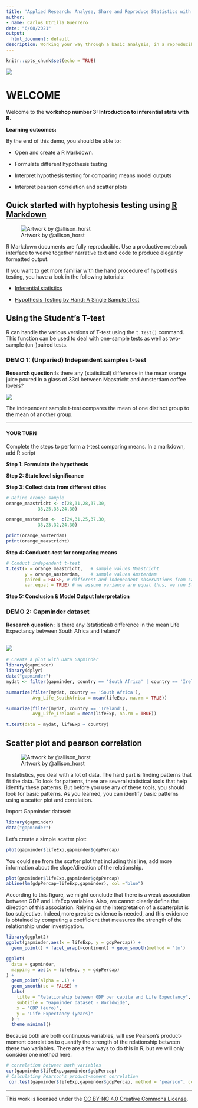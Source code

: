 ```yaml
---
title: 'Applied Research: Analyse, Share and Reproduce Statistics with R Markdown'
author:
- name: Carlos Utrilla Guerrero
date: "6/08/2021"
output:
  html_document: default
description: Working your way through a basic analysis, in a reproducible manner.
---
```


```r
knitr::opts_chunk$set(echo = TRUE)
```


![](https://maastrichtu-ids.github.io/AppliedRR/pics/logoIDS.png)


# WELCOME

Welcome to the **workshop number 3: Introduction to inferential stats with R.**

**Learning outcomes:**

By the end of this demo, you should be able to:

* Open and create a R Markdown.

* Formulate different hypothesis testing

* Interpret hypothesis testing for comparing means model outputs

* Interpret pearson correlation and scatter plots


## Quick started with hyptohesis testing using [R Markdown](https://rmarkdown.rstudio.com/)

![Artwork by @allison_horst](https://cfss.uchicago.edu/media/allison_horst_art/rmarkdown_rockstar_hu2e508a81a7bfad3089552f8e7186e525_4660528_1200x1200_fit_lanczos_2.png)


R Markdown documents are fully reproducible. Use a productive notebook interface to weave together narrative text and code to produce elegantly formatted output.


If you want to get more familiar with the hand procedure of hypothesis testing, you have a look in the following tutorials:

- [Inferential statistics](http://www.r-tutor.com/elementary-statistics/hypothesis-testing)

- [Hypothesis Testing by Hand: A Single Sample tTest]([https://www.youtube.com/watch?v=yvHQEJnYZBY])


## Using the Student's T-test

R can handle the various versions of T-test using the `t.test()` command. This function can be used to deal with one-sample tests as well as two-sample (un-)paired tests.

### DEMO 1: (Unparied) Independent samples t-test


**Research question:**Is there any (statistical) difference in the mean orange juice poured in a glass of 33cl between Maastricht and Amsterdam coffee lovers?

![](https://club.atlascoffeeclub.com/wp-content/uploads/2019/05/nathan-dumlao-264380-unsplash.jpg)


The independent sample t-test compares the mean of one distinct group to the mean of another group.  

---

#### YOUR TURN

Complete the steps to perform a t-test comparing means. In a markdown, add R script

**Step 1: Formulate the hypothesis**

**Step 2: State level significance**

**Step 3: Collect data from different cities**

```r
# Define orange sample
orange_maastricht <- c(28,31,28,37,30,
            33,25,33,24,30)

orange_amsterdam <-  c(24,31,25,37,30,
            33,23,32,24,30)

print(orange_amsterdam)
print(orange_maastricht)

```
**Step 4: Conduct t-test for comparing means**
```r
# Conduct independent t-test
t.test(x = orange_maastricht,   # sample values Maastricht
       y = orange_amsterdam,    # sample values Amsterdam
       paired = FALSE, # different and independent observations from samples
       var.equal = TRUE) # we assume variance are equal thus, we run Student t.test
```

**Step 5: Conclusion & Model Output Interpretation**



### DEMO 2: Gapminder dataset

**Research question:** Is there any (statistical) difference in the mean Life Expectancy between South Africa and Ireland?

![](https://pics.me.me/thumb_is-your-p-value-greater-than-alpha-because-id-fail-4042435.png)
---

```r
# Create a plot with Data Gapminder
library(gapminder)
library(dplyr)
data("gapminder")
mydat <- filter(gapminder, country == 'South Africa' | country == 'Ireland')

summarize(filter(mydat, country == 'South Africa'),
          Avg_Life_SouthAfrica = mean(lifeExp, na.rm = TRUE))

```
```r
summarize(filter(mydat, country == 'Ireland'),
          Avg_Life_Ireland = mean(lifeExp, na.rm = TRUE))
```

```r
t.test(data = mydat, lifeExp ~ country)
```


## Scatter plot and pearson correlation

![Artwork by @allison_horst](https://cfss.uchicago.edu/media/allison_horst_art/presenting_monster_hu19027c6bf39be6f35de5f2a07de7eee0_1253011_1200x1200_fit_lanczos_2.png)

In statistics, you deal with a lot of data. The hard part is finding patterns that fit the data. To look for patterns, there are several statistical tools that help identify these patterns. But before you use any of these tools, you should look for basic patterns. As you learned, you can identify basic patterns using a scatter plot and correlation.

Import Gapminder dataset:
```r
library(gapminder)
data("gapminder")

```



Let's create a simple scatter plot:

```r
plot(gapminder$lifeExp,gapminder$gdpPercap)
```

You could see from the scatter plot that including this line, add more information about the slope/direction of the relationship.

```r
plot(gapminder$lifeExp,gapminder$gdpPercap)
abline(lm(gdpPercap~lifeExp,gapminder), col ="blue")

```

According to this figure, we might conclude that there is a weak association between GDP and LifeExp variables. Also, we cannot clearly define the direction of this association. Relying on the interpretation of a scatterplot is too subjective. Indeed,more precise evidence is needed, and this evidence is obtained by computing a coefficient that measures the strength of the relationship under investigation.


```r
library(ggplot2)
ggplot(gapminder,aes(x = lifeExp, y = gdpPercap)) + 
  geom_point() + facet_wrap(~continent) + geom_smooth(method = 'lm')
```

```r
ggplot(
  data = gapminder,
  mapping = aes(x = lifeExp, y = gdpPercap)
) +
  geom_point(alpha = .1) +
  geom_smooth(se = FALSE) +
  labs(
    title = "Relationship between GDP per capita and Life Expectancy",
    subtitle = "Gapminder dataset - Worldwide",
    x = "GDP (euro)",
    y = "Life Expectancy (years)"
  ) +
  theme_minimal()
```

Because both are both continuous variables, will use Pearson’s product-moment correlation to quantify the strength of the relationship between these two variables. There are a few ways to do this in R, but we will only consider one method here.

```r

# correlation between both variables
cor(gapminder$lifeExp,gapminder$gdpPercap)
# Calculating Pearson's product-moment correlation
 cor.test(gapminder$lifeExp,gapminder$gdpPercap, method = "pearson", conf.level = 0.95)
```

---
This work is licensed under the [CC BY-NC 4.0 Creative Commons License](http://creativecommons.org/licenses/by-nc/4.0/).